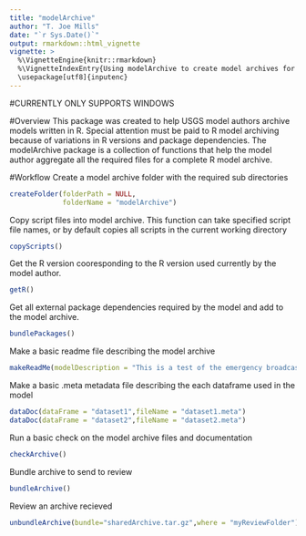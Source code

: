 ```yaml
---
title: "modelArchive"
author: "T. Joe Mills"
date: "`r Sys.Date()`"
output: rmarkdown::html_vignette
vignette: >
  %\VignetteEngine{knitr::rmarkdown}
  %\VignetteIndexEntry{Using modelArchive to create model archives for USGS R models.}
  \usepackage[utf8]{inputenc}
---
```

  
#CURRENTLY ONLY SUPPORTS WINDOWS

#Overview
This package was created to help USGS model authors archive models written in R. Special attention must be paid to R model archiving because of variations in R versions and package dependencies. The modelArchive package is a collection of functions that help the model author aggregate all the required files for a complete R model archive.

#Workflow
Create a model archive folder with the required sub directories

```r
createFolder(folderPath = NULL,
             folderName = "modelArchive")
```

Copy script files into model archive. This function can take specified script file names, or by default copies all scripts in the current working directory

```r
copyScripts()
```

Get the R version cooresponding to the R version used currently by the model author.

```r
getR()
```

Get all external package dependencies required by the model and add to the model archive.

```r
bundlePackages()
```

Make a basic readme file describing the model archive

```r
makeReadMe(modelDescription = "This is a test of the emergency broadcast system.")
```

Make a basic .meta metadata file describing the each dataframe used in the model

```r
dataDoc(dataFrame = "dataset1",fileName = "dataset1.meta")
dataDoc(dataFrame = "dataset2",fileName = "dataset2.meta")
```

Run a basic check on the model archive files and documentation

```r
checkArchive()
```

Bundle archive to send to review

```r
bundleArchive()
```

Review an archive recieved

```r
unbundleArchive(bundle="sharedArchive.tar.gz",where = "myReviewFolder")
```
